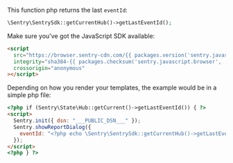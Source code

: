 This function php returns the last `eventId`:

```php
\Sentry\SentrySdk::getCurrentHub()->getLastEventId();
```

Make sure you've got the JavaScript SDK available:

```html
<script
  src="https://browser.sentry-cdn.com/{{ packages.version('sentry.javascript.browser') }}/bundle.min.js"
  integrity="sha384-{{ packages.checksum('sentry.javascript.browser', 'bundle.min.js', 'sha384-base64') }}"
  crossorigin="anonymous"
></script>
```

Depending on how you render your templates, the example would be in a simple php file:

```html
<?php if (Sentry\State\Hub::getCurrent()->getLastEventId()) { ?>
<script>
  Sentry.init({ dsn: "___PUBLIC_DSN___" });
  Sentry.showReportDialog({
    eventId: "<?php echo \Sentry\SentrySdk::getCurrentHub()->getLastEventId(); ?>",
  });
</script>
<?php } ?>
```
